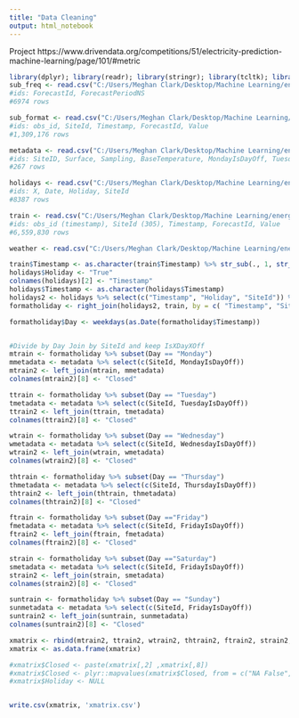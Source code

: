 ---
title: "Data Cleaning"
output: html_notebook
---

Project 
https://www.drivendata.org/competitions/51/electricity-prediction-machine-learning/page/101/#metric

```{r}

library(dplyr); library(readr); library(stringr); library(tcltk); library(lubridate)
sub_freq <- read.csv("C:/Users/Meghan Clark/Desktop/Machine Learning/energy data/submission_frequency.csv")
#ids: ForecastId, ForecastPeriodNS
#6974 rows

sub_format <- read.csv("C:/Users/Meghan Clark/Desktop/Machine Learning/energy data/submission_format.csv")
#ids: obs_id, SiteId, Timestamp, ForecastId, Value
#1,309,176 rows

metadata <- read.csv("C:/Users/Meghan Clark/Desktop/Machine Learning/energy data/metadata.csv")
#ids: SiteID, Surface, Sampling, BaseTemperature, MondayIsDayOff, TuesdayIsDayOff, WednesdayIsDayOff, ThursdayIsDayOff, FridayIsDayOff, SaturdayIsDayOff, SundayIsDayOff
#267 rows

holidays <- read.csv("C:/Users/Meghan Clark/Desktop/Machine Learning/energy data/holidays.csv")
#ids: X, Date, Holiday, SiteId
#8387 rows

train <- read.csv("C:/Users/Meghan Clark/Desktop/Machine Learning/energy data/train.csv")
#ids: obs_id (timestamp), SiteId (305), Timestamp, ForecastId, Value
#6,559,830 rows

weather <- read.csv("C:/Users/Meghan Clark/Desktop/Machine Learning/energy data/weather.csv")

```

```{r}


train$Timestamp <- as.character(train$Timestamp) %>% str_sub(., 1, str_length(.)-9)
holidays$Holiday <- "True"
colnames(holidays)[2] <- "Timestamp"
holidays$Timestamp <- as.character(holidays$Timestamp)
holidays2 <- holidays %>% select(c("Timestamp", "Holiday", "SiteId")) %>% distinct()
formatholiday <- right_join(holidays2, train, by = c( "Timestamp", "SiteId" )) 

formatholiday$Day <- weekdays(as.Date(formatholiday$Timestamp))


#Divide by Day Join by SiteId and keep IsXDayXOff 
mtrain <- formatholiday %>% subset(Day == "Monday")
mmetadata <- metadata %>% select(c(SiteId, MondayIsDayOff))
mtrain2 <- left_join(mtrain, mmetadata)
colnames(mtrain2)[8] <- "Closed"

ttrain <- formatholiday %>% subset(Day == "Tuesday")
tmetadata <- metadata %>% select(c(SiteId, TuesdayIsDayOff))
ttrain2 <- left_join(ttrain, tmetadata)
colnames(ttrain2)[8] <- "Closed"

wtrain <- formatholiday %>% subset(Day == "Wednesday")
wmetadata <- metadata %>% select(c(SiteId, WednesdayIsDayOff))
wtrain2 <- left_join(wtrain, wmetadata)
colnames(wtrain2)[8] <- "Closed"

thtrain <- formatholiday %>% subset(Day == "Thursday")
thmetadata <- metadata %>% select(c(SiteId, ThursdayIsDayOff))
thtrain2 <- left_join(thtrain, thmetadata)
colnames(thtrain2)[8] <- "Closed"

ftrain <- formatholiday %>% subset(Day =="Friday")
fmetadata <- metadata %>% select(c(SiteId, FridayIsDayOff))
ftrain2 <- left_join(ftrain, fmetadata)
colnames(ftrain2)[8] <- "Closed"

strain <- formatholiday %>% subset(Day =="Saturday")
smetadata <- metadata %>% select(c(SiteId, FridayIsDayOff))
strain2 <- left_join(strain, smetadata)
colnames(strain2)[8] <- "Closed"

suntrain <- formatholiday %>% subset(Day == "Sunday")
sunmetadata <- metadata %>% select(c(SiteId, FridayIsDayOff))
suntrain2 <- left_join(suntrain, sunmetadata)
colnames(suntrain2)[8] <- "Closed"

xmatrix <- rbind(mtrain2, ttrain2, wtrain2, thtrain2, ftrain2, strain2, suntrain2)
xmatrix <- as.data.frame(xmatrix)

#xmatrix$Closed <- paste(xmatrix[,2] ,xmatrix[,8])
#xmatrix$Closed <- plyr::mapvalues(xmatrix$Closed, from = c("NA False", "NA True", "True False"), to = c("False", "True", "True"))
#xmatrix$Holiday <- NULL


write.csv(xmatrix, 'xmatrix.csv')
```


